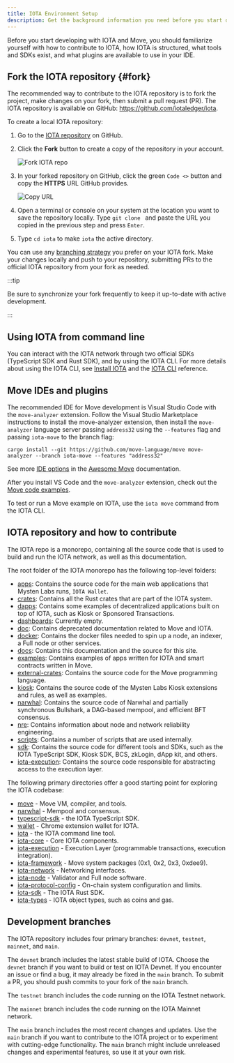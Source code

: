 ```yaml
---
title: IOTA Environment Setup
description: Get the background information you need before you start developing on IOTA. Learn the layout of the IOTA monorepository and the suggested development environment for working with Move.
---
```


Before you start developing with IOTA and Move, you should familiarize yourself with how to contribute to IOTA, how IOTA is structured, what tools and SDKs exist, and what plugins are available to use in your IDE.

## Fork the IOTA repository {#fork}

The recommended way to contribute to the IOTA repository is to fork the project, make changes on your fork, then submit a pull request (PR). The IOTA repository is available on GitHub: https://github.com/iotaledger/iota.

To create a local IOTA repository:

1. Go to the [IOTA repository](https://github.com/iotaledger/iota) on GitHub.
1. Click the **Fork** button to create a copy of the repository in your account.

    ![Fork IOTA repo](./images/fork.png)

1. In your forked repository on GitHub, click the green `Code <>` button and copy the **HTTPS** URL GitHub provides.

    ![Copy URL](./images/gh-url.png)

1. Open a terminal or console on your system at the location you want to save the repository locally. Type `git clone ` and paste the URL you copied in the previous step and press `Enter`.
1. Type `cd iota` to make `iota` the active directory.

You can use any [branching strategy](https://docs.github.com/en/pull-requests/collaborating-with-pull-requests/proposing-changes-to-your-work-with-pull-requests/creating-and-deleting-branches-within-your-repository) you prefer on your IOTA fork. Make your changes locally and push to your repository, submitting PRs to the official IOTA repository from your fork as needed.

:::tip

Be sure to synchronize your fork frequently to keep it up-to-date with active development.

:::


## Using IOTA from command line

You can interact with the IOTA network through two official SDKs (TypeScript SDK and Rust SDK), and by using the IOTA CLI. For more details about using the IOTA CLI, see [Install IOTA](./iota-install.mdx) and the [IOTA CLI](/references/cli.mdx) reference.

## Move IDEs and plugins

The recommended IDE for Move development is Visual Studio Code with the `move-analyzer` extension. Follow the Visual Studio Marketplace instructions to install the move-analyzer extension, then install the `move-analyzer` language server passing `address32` using the `--features` flag and passing `iota-move` to the branch flag:

```shell
cargo install --git https://github.com/move-language/move move-analyzer --branch iota-move --features "address32"
```

See more [IDE options](https://github.com/MystenLabs/awesome-move#ides) in the [Awesome Move](https://github.com/MystenLabs/awesome-move) documentation.

After you install VS Code and the `move-analyzer` extension, check out the [Move code examples](https://github.com/iotaledger/iota/tree/main/examples/move).

To test or run a Move example on IOTA, use the `iota move` command from the IOTA CLI.

## IOTA repository and how to contribute

The IOTA repo is a monorepo, containing all the source code that is used to build and run the IOTA network, as well as this documentation.

The root folder of the IOTA monorepo has the following top-level folders:

- [apps](https://github.com/iotaledger/iota/tree/main/apps): Contains the source code for the main web applications that Mysten Labs runs, `IOTA Wallet`.
- [crates](https://github.com/iotaledger/iota/tree/main/crates): Contains all the Rust crates that are part of the IOTA system.
- [dapps](https://github.com/iotaledger/iota/tree/main/dapps): Contains some examples of decentralized applications built on top of IOTA, such as Kiosk or Sponsored Transactions.
- [dashboards](https://github.com/iotaledger/iota/tree/main/dashboards): Currently empty.
- [doc](https://github.com/iotaledger/iota/tree/main/doc): Contains deprecated documentation related to Move and IOTA.
- [docker](https://github.com/iotaledger/iota/tree/main/docker): Contains the docker files needed to spin up a node, an indexer, a Full node or other services.
- [docs](https://github.com/iotaledger/iota/tree/main/docs): Contains this documentation and the source for this site.
- [examples](https://github.com/iotaledger/iota/tree/main/examples): Contains examples of apps written for IOTA and smart contracts written in Move.
- [external-crates](https://github.com/iotaledger/iota/tree/main/external-crates): Contains the source code for the Move programming language.
- [kiosk](https://github.com/iotaledger/iota/tree/main/kiosk): Contains the source code of the Mysten Labs Kiosk extensions and rules, as well as examples.
- [narwhal](https://github.com/iotaledger/iota/tree/main/narwhal): Contains the source code of Narwhal and partially synchronous Bullshark, a DAG-based mempool, and efficient BFT consensus.
- [nre](https://github.com/iotaledger/iota/tree/main/nre): Contains information about node and network reliability engineering.
- [scripts](https://github.com/iotaledger/iota/tree/main/scripts): Contains a number of scripts that are used internally.
- [sdk](https://github.com/iotaledger/iota/tree/main/sdk): Contains the source code for different tools and SDKs, such as the IOTA TypeScript SDK, Kiosk SDK, BCS, zkLogin, dApp kit, and others.
- [iota-execution](https://github.com/iotaledger/iota/tree/main/iota-execution): Contains the source code responsible for abstracting access to the execution layer.

The following primary directories offer a good starting point for exploring the IOTA codebase:

- [move](https://github.com/iotaledger/iota/tree/main/external-crates/move) - Move VM, compiler, and tools.
- [narwhal](https://github.com/iotaledger/iota/tree/main/narwhal) - Mempool and consensus.
- [typescript-sdk](https://github.com/iotaledger/iota/tree/main/sdk/typescript/) - the IOTA TypeScript SDK.
- [wallet](https://github.com/iotaledger/iota/tree/main/apps/wallet) - Chrome extension wallet for IOTA.
- [iota](https://github.com/iotaledger/iota/tree/main/crates/iota) - the IOTA command line tool.
- [iota-core](https://github.com/iotaledger/iota/tree/main/crates/iota-core) - Core IOTA components.
- [iota-execution](https://github.com/iotaledger/iota/tree/main/iota-execution) - Execution Layer (programmable transactions, execution integration).
- [iota-framework](https://github.com/iotaledger/iota/tree/main/crates/iota-framework) - Move system packages (0x1, 0x2, 0x3, 0xdee9).
- [iota-network](https://github.com/iotaledger/iota/tree/main/crates/iota-network) - Networking interfaces.
- [iota-node](https://github.com/iotaledger/iota/tree/main/crates/iota-node) - Validator and Full node software.
- [iota-protocol-config](https://github.com/iotaledger/iota/tree/main/crates/iota-protocol-config) - On-chain system configuration and limits.
- [iota-sdk](https://github.com/iotaledger/iota/tree/main/crates/iota-sdk) - The IOTA Rust SDK.
- [iota-types](https://github.com/iotaledger/iota/tree/main/crates/iota-types) - IOTA object types, such as coins and gas.

## Development branches

The IOTA repository includes four primary branches: `devnet`, `testnet`, `mainnet`, and `main`.

The `devnet` branch includes the latest stable build of IOTA. Choose the `devnet` branch if you want to build or test on IOTA Devnet. If you encounter an issue or find a bug, it may already be fixed in the `main` branch. To submit a PR, you should push commits to your fork of the `main` branch.

The `testnet` branch includes the code running on the IOTA Testnet network.

The `mainnet` branch includes the code running on the IOTA Mainnet network.

The `main` branch includes the most recent changes and updates. Use the `main` branch if you want to contribute to the IOTA project or to experiment with cutting-edge functionality. The `main` branch might include unreleased changes and experimental features, so use it at your own risk.
